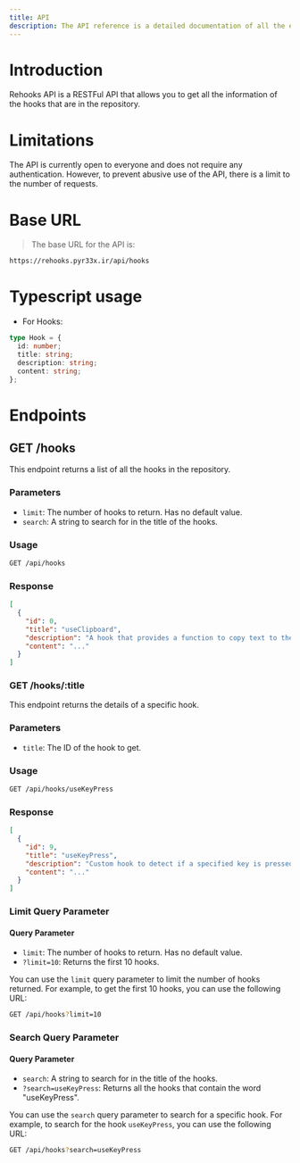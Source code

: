 ```yaml
---
title: API
description: The API reference is a detailed documentation of all the endpoints available in the API.
---
```


# Introduction

Rehooks API is a RESTFul API that allows you to get all the information of the hooks that are in the repository.

# Limitations

The API is currently open to everyone and does not require any authentication. However, to prevent abusive use of the API, there is a limit to the number of requests.

# Base URL

> The base URL for the API is:

```bash
https://rehooks.pyr33x.ir/api/hooks
```

# Typescript usage

- For Hooks:

```ts
type Hook = {
  id: number;
  title: string;
  description: string;
  content: string;
};
```

# Endpoints

## GET /hooks

This endpoint returns a list of all the hooks in the repository.

### Parameters

- `limit`: The number of hooks to return. Has no default value.
- `search`: A string to search for in the title of the hooks.

### Usage

```bash
GET /api/hooks
```

### Response

```json
[
  {
    "id": 0,
    "title": "useClipboard",
    "description": "A hook that provides a function to copy text to the clipboard.",
    "content": "..."
  }
]
```

### GET /hooks/:title

This endpoint returns the details of a specific hook.

### Parameters

- `title`: The ID of the hook to get.

### Usage

```bash
GET /api/hooks/useKeyPress
```

### Response

```json
[
  {
    "id": 9,
    "title": "useKeyPress",
    "description": "Custom hook to detect if a specified key is pressed.",
    "content": "..."
  }
]
```

### Limit Query Parameter

#### Query Parameter

- `limit`: The number of hooks to return. Has no default value.
- `?limit=10`: Returns the first 10 hooks.

You can use the `limit` query parameter to limit the number of hooks returned. For example, to get the first 10 hooks, you can use the following URL:

```bash
GET /api/hooks?limit=10
```

### Search Query Parameter

#### Query Parameter

- `search`: A string to search for in the title of the hooks.
- `?search=useKeyPress`: Returns all the hooks that contain the word "useKeyPress".

You can use the `search` query parameter to search for a specific hook. For example, to search for the hook `useKeyPress`, you can use the following URL:

```bash
GET /api/hooks?search=useKeyPress
```
